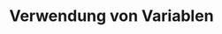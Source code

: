 ---
title: Verwendung von Variablen
description: Lassen Sie uns einige Variablen zu unseren Übersetzungen hinzufügen
---